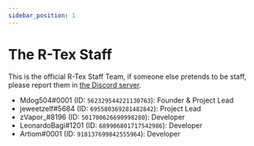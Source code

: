 ```yaml
---
sidebar_position: 1
---
```


# The R-Tex Staff
This is the official R-Tex Staff Team, if someone else pretends to be staff, please report them in [the Discord server](https://links.rtexbot.com/discord).
<ColoredLine color="gray" height="2" />

- Mdog504#0001 (ID: `562329544221130763`): Founder & Project Lead
- jeweetzelf#5684 (ID: `695580369281482842`): Project Lead
- zVapor_#8196 (ID: `501700626690998280`): Developer
- LeonardoBagi#1201 (ID: `689906801717542986`): Developer
- Artiom#0001 (ID: `918137699842555964`): Developer
